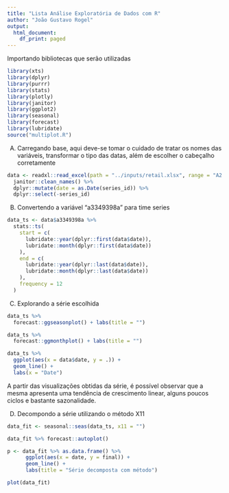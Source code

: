 ```yaml
---
title: "Lista Análise Exploratória de Dados com R"
author: "João Gustavo Rogel"
output:
  html_document:
    df_print: paged
---
```



Importando bibliotecas que serão utilizadas

```r
library(xts)
library(dplyr)
library(purrr)
library(stats)
library(plotly)
library(janitor)
library(ggplot2)
library(seasonal)
library(forecast)
library(lubridate)
source("multiplot.R")
```

(A) Carregando base, aqui deve-se tomar o cuidado de tratar os nomes das variáveis, transformar o tipo das datas, além de escolher o cabeçalho corretamente

```r
data <- readxl::read_excel(path = "../inputs/retail.xlsx", range = "A2:GH383") %>% 
  janitor::clean_names() %>% 
  dplyr::mutate(date = as.Date(series_id)) %>%
  dplyr::select(-series_id)
```

(B) Convertendo a variável "a3349398a" para time series

```r
data_ts <- data$a3349398a %>% 
  stats::ts(
    start = c(
      lubridate::year(dplyr::first(data$date)),
      lubridate::month(dplyr::first(data$date))
    ),
    end = c(
      lubridate::year(dplyr::last(data$date)),
      lubridate::month(dplyr::last(data$date))
    ),
    frequency = 12
  )
```

(C) Explorando a série escolhida

```r
data_ts %>% 
  forecast::ggseasonplot() + labs(title = "")

data_ts %>% 
  forecast::ggmonthplot() + labs(title = "")

data_ts %>% 
  ggplot(aes(x = data$date, y = .)) + 
  geom_line() +
  labs(x = "Date")

```

A partir das visualizações obtidas da série, é possível observar que a mesma apresenta uma tendência de crescimento linear, alguns poucos ciclos e bastante sazonalidade.

(D) Decompondo a série utilizando o método X11

```r
data_fit <- seasonal::seas(data_ts, x11 = "")

data_fit %>% forecast::autoplot()

p <- data_fit %>% as.data.frame() %>% 
      ggplot(aes(x = date, y = final)) + 
      geom_line() +
      labs(title = "Série decomposta com método")

plot(data_fit)

```


